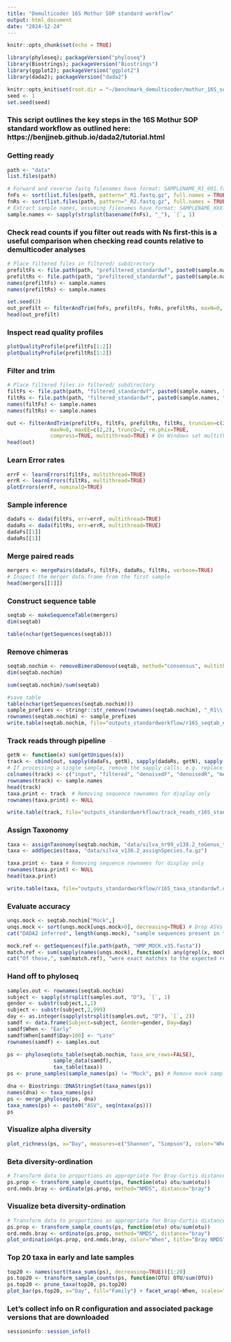 ```yaml
---
title: "Demulticoder 16S Mothur SOP standard workflow"
output: html_document
date: "2024-12-24"
---
```


```r
knitr::opts_chunk$set(echo = TRUE)

library(phyloseq); packageVersion("phyloseq")
library(Biostrings); packageVersion("Biostrings")
library(ggplot2); packageVersion("ggplot2")
library(dada2); packageVersion("dada2")

knitr::opts_knit$set(root.dir = "~/benchmark_demulticoder/mothur_16S_sop")
seed <- 1
set.seed(seed)
```
### This script outlines the key steps in the 16S Mothur SOP standard workflow as outlined here: https://benjjneb.github.io/dada2/tutorial.html

### Getting ready
```r
path <- "data" 
list.files(path)

# Forward and reverse fastq filenames have format: SAMPLENAME_R1_001.fastq and SAMPLENAME_R2_001.fastq
fnFs <- sort(list.files(path, pattern="_R1.fastq.gz", full.names = TRUE))
fnRs <- sort(list.files(path, pattern="_R2.fastq.gz", full.names = TRUE))
# Extract sample names, assuming filenames have format: SAMPLENAME_XXX.fastq
sample.names <- sapply(strsplit(basename(fnFs), "_"), `[`, 1)
```

### Check read counts if you filter out reads with Ns first-this is a useful comparison when checking read counts relative to demulticoder analyses
```r
# Place filtered files in filtered/ subdirectory
prefiltFs <- file.path(path, "prefiltered_standardwf", paste0(sample.names, "_F_prefilt.fastq.gz"))
prefiltRs <- file.path(path, "prefiltered_standardwf", paste0(sample.names, "_R_prefilt.fastq.gz"))
names(prefiltFs) <- sample.names
names(prefiltRs) <- sample.names

set.seed(2)
out_prefilt <- filterAndTrim(fnFs, prefiltFs, fnRs, prefiltRs, maxN=0, multithread=TRUE) 
head(out_prefilt)
```

### Inspect read quality profiles
```r
plotQualityProfile(prefiltFs[1:2])
plotQualityProfile(prefiltRs[1:2])
```

### Filter and trim
```r
# Place filtered files in filtered/ subdirectory
filtFs <- file.path(path, "filtered_standardwf", paste0(sample.names, "_F_filt.fastq.gz"))
filtRs <- file.path(path, "filtered_standardwf", paste0(sample.names, "_R_filt.fastq.gz"))
names(filtFs) <- sample.names
names(filtRs) <- sample.names

out <- filterAndTrim(prefiltFs, filtFs, prefiltRs, filtRs, truncLen=c(240,160),
              maxN=0, maxEE=c(2,2), truncQ=2, rm.phix=TRUE,
              compress=TRUE, multithread=TRUE) # On Windows set multithread=FALSE
head(out)
```

### Learn Error rates
```r
errF <- learnErrors(filtFs, multithread=TRUE)
errR <- learnErrors(filtRs, multithread=TRUE)
plotErrors(errF, nominalQ=TRUE)
```

### Sample inference
```r
dadaFs <- dada(filtFs, err=errF, multithread=TRUE)
dadaRs <- dada(filtRs, err=errR, multithread=TRUE)
dadaFs[[1]]
dadaRs[[1]]
```

### Merge paired reads
```r
mergers <- mergePairs(dadaFs, filtFs, dadaRs, filtRs, verbose=TRUE)
# Inspect the merger data.frame from the first sample
head(mergers[[1]])
```

### Construct sequence table
```r
seqtab <- makeSequenceTable(mergers)
dim(seqtab)

table(nchar(getSequences(seqtab)))
```


### Remove chimeras
```r
seqtab.nochim <- removeBimeraDenovo(seqtab, method="consensus", multithread=TRUE, verbose=TRUE)
dim(seqtab.nochim)

sum(seqtab.nochim)/sum(seqtab)

#save table
table(nchar(getSequences(seqtab.nochim)))
sample_prefixes <- stringr::str_remove(rownames(seqtab.nochim), "_R1\\.fastq\\.gz$")
rownames(seqtab.nochim) <- sample_prefixes
write.table(seqtab.nochim, file="outputs_standardworkflow/r16S_seqtab_nochim.out",sep="\t",quote=F)
```

### Track reads through pipeline
```r
getN <- function(x) sum(getUniques(x))
track <- cbind(out, sapply(dadaFs, getN), sapply(dadaRs, getN), sapply(mergers, getN), rowSums(seqtab.nochim))
# If processing a single sample, remove the sapply calls: e.g. replace sapply(dadaFs, getN) with getN(dadaFs)
colnames(track) <- c("input", "filtered", "denoisedF", "denoisedR", "merged", "nonchim")
rownames(track) <- sample.names
head(track)
taxa.print <- track  # Removing sequence rownames for display only
rownames(taxa.print) <- NULL

write.table(track, file="outputs_standardworkflow/track_reads_r16S_standardwf",sep="\t",quote=F)
```

### Assign Taxonomy
```r
taxa <- assignTaxonomy(seqtab.nochim, "data/silva_nr99_v138.2_toGenus_trainset.fa.gz", multithread=TRUE)
taxa <- addSpecies(taxa, "data/silva_v138.2_assignSpecies.fa.gz")

taxa.print <- taxa # Removing sequence rownames for display only
rownames(taxa.print) <- NULL
head(taxa.print)

write.table(taxa, file="outputs_standardworkflow/r16S_taxa_standardwf.out",sep="\t",quote=F)
```

### Evaluate accuracy
```r
unqs.mock <- seqtab.nochim["Mock",]
unqs.mock <- sort(unqs.mock[unqs.mock>0], decreasing=TRUE) # Drop ASVs absent in the Mock
cat("DADA2 inferred", length(unqs.mock), "sample sequences present in the Mock community.\n")

mock.ref <- getSequences(file.path(path, "HMP_MOCK.v35.fasta"))
match.ref <- sum(sapply(names(unqs.mock), function(x) any(grepl(x, mock.ref))))
cat("Of those,", sum(match.ref), "were exact matches to the expected reference sequences.\n")
```

### Hand off to phyloseq
```r
samples.out <- rownames(seqtab.nochim)
subject <- sapply(strsplit(samples.out, "D"), `[`, 1)
gender <- substr(subject,1,1)
subject <- substr(subject,2,999)
day <- as.integer(sapply(strsplit(samples.out, "D"), `[`, 2))
samdf <- data.frame(Subject=subject, Gender=gender, Day=day)
samdf$When <- "Early"
samdf$When[samdf$Day>100] <- "Late"
rownames(samdf) <- samples.out

ps <- phyloseq(otu_table(seqtab.nochim, taxa_are_rows=FALSE), 
               sample_data(samdf), 
               tax_table(taxa))
ps <- prune_samples(sample_names(ps) != "Mock", ps) # Remove mock sample

dna <- Biostrings::DNAStringSet(taxa_names(ps))
names(dna) <- taxa_names(ps)
ps <- merge_phyloseq(ps, dna)
taxa_names(ps) <- paste0("ASV", seq(ntaxa(ps)))
ps
```

### Visualize alpha diversity
```r
plot_richness(ps, x="Day", measures=c("Shannon", "Simpson"), color="When")
```

### Beta diversity-ordination
```r
# Transform data to proportions as appropriate for Bray-Curtis distances
ps.prop <- transform_sample_counts(ps, function(otu) otu/sum(otu))
ord.nmds.bray <- ordinate(ps.prop, method="NMDS", distance="bray")
```

### Visualize beta diversity-ordination
```r
# Transform data to proportions as appropriate for Bray-Curtis distances
ps.prop <- transform_sample_counts(ps, function(otu) otu/sum(otu))
ord.nmds.bray <- ordinate(ps.prop, method="NMDS", distance="bray")
plot_ordination(ps.prop, ord.nmds.bray, color="When", title="Bray NMDS")
```

### Top 20 taxa in early and late samples
```r
top20 <- names(sort(taxa_sums(ps), decreasing=TRUE))[1:20]
ps.top20 <- transform_sample_counts(ps, function(OTU) OTU/sum(OTU))
ps.top20 <- prune_taxa(top20, ps.top20)
plot_bar(ps.top20, x="Day", fill="Family") + facet_wrap(~When, scales="free_x")
```

### Let's collect info on R configuration and associated package versions that are downloaded
```r
sessioninfo::session_info()
```